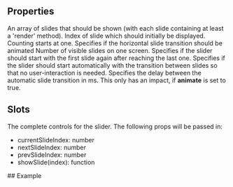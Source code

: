 
<Meta
  title="Slider"
  subtitle="Displays elements as a slide-show"
/>

## Properties

<PropsTable>
  <PropsTableRow value="slides" type="SliderProps[]" required>
    An array of slides that should be shown (with each slide containing at least a 'render' method).
  </PropsTableRow>
 <PropsTableRow value="initialSlideIndex" type="number" default="0">
    Index of slide which should initially be displayed.
    Counting starts at one.
  </PropsTableRow>
 <PropsTableRow value="animateSlideTransition" type="boolean" default="false" >
   Specifies if the horizontal slide transition should be animated
  </PropsTableRow>
 <PropsTableRow value="visibleElements" type="number" default="1">
    Number of visible slides on one screen. 
  </PropsTableRow>
 <PropsTableRow value="infinite" type="boolean" default="false" >
   Specifies if the slider should start with the first slide again after reaching the last one.
  </PropsTableRow>
 <PropsTableRow value="animate" type="boolean" default="false" >
   Specifies if the slider should start automatically with the transition between slides so that no user-interaction is needed.
  </PropsTableRow>
  <PropsTableRow value="animationDelay" type="number" default="10000" >
    Specifies the delay between the automatic slide transition in ms.
    This only has an impact, if <strong>animate</strong> is set to true.
  </PropsTableRow>
</PropsTable>

## Slots

<SlotsTable>
  <SlotsTableRow value="controls" prop="RenderedType">
    The complete controls for the slider. The following props will be passed in:
    <ul>
      <li><span class="code">currentSlideIndex: number</span></li>
      <li><span class="code">nextSlideIndex: number</span></li>
      <li><span class="code">prevSlideIndex: number</span></li>
      <li><span class="code">showSlide(index): function</span></li>
    </ul>
  </SlotsTableRow>
</SlotsTable>
## Example

<ExampleLoader example="Slider.tsx" />